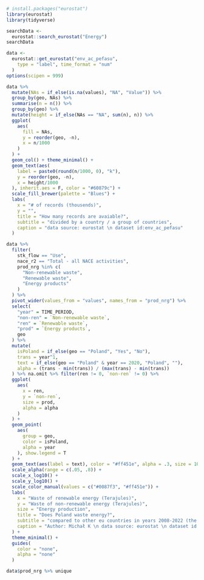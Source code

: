 ```r
# install.packages("eurostat")
library(eurostat)
library(tidyverse)
```
```r
searchData <- 
  eurostat::search_eurostat("Energy")
searchData
```
```r
data <- 
  eurostat::get_eurostat("env_ac_pefasu",
    type = "label", time_format = "num"
  )
options(scipen = 999)

data %>%
  mutate(NAs = if_else(is.na(values), "NA", "Value")) %>%
  group_by(geo, NAs) %>%
  summarise(n = n()) %>%
  group_by(geo) %>%
  mutate(height = if_else(NAs == "NA", sum(n), n)) %>%
  ggplot(
    aes(
      fill = NAs,
      y = reorder(geo, -n),
      x = n/1000
    )
  ) + 
  geom_col() + theme_minimal() +
  geom_text(aes(
    label = paste0(round(n/1000, 0), "k"), 
    y = reorder(geo, -n),
    x = height/1000
  ), inherit.aes = F, color = "#60879c") +
  scale_fill_brewer(palette = "Blues") +
  labs(
    x = "# of records (thousends)",
    y = "",
    title = "How many records are avaiable?",
    subtitle = "divided by a country / a group of countries",
    caption = "data source: eurostat \n dataset id:env_ac_pefasu"
  )
```
```r
data %>%
  filter(
    stk_flow == "Use",
    nace_r2 == "Total - all NACE activities",
    prod_nrg %in% c(
      "Non-renewable waste",
      "Renewable waste",
      "Energy products"
    )
  ) %>% 
  pivot_wider(values_from = "values", names_from = "prod_nrg") %>%
  select(
    "year" = TIME_PERIOD,
    "non-ren" = `Non-renewable waste`,
    "ren" = `Renewable waste`,
    "prod" = `Energy products`,
    geo
  ) %>% 
  mutate(
    isPoland = if_else(geo == "Poland", "Yes", "No"),
    trans = year^1,
    text = if_else(geo == "Poland" & year == 2020, "Poland", ""),
    alpha = (trans - min(trans)) / (max(trans) - min(trans))
  ) %>% na.omit %>% filter(ren != 0, `non-ren` != 0) %>%
  ggplot(
    aes(
      x = ren,
      y = `non-ren`,
      size = prod,
      alpha = alpha
    )
  ) +
  geom_point(
    aes(
      group = geo,
      color = isPoland,
      alpha = year
    ), show.legend = T
  ) +
  geom_text(aes(label = text), color = "#ff451e", alpha = .3, size = 10) +
  scale_alpha(range = c(.05, .8)) +
  scale_x_log10() +
  scale_y_log10() +
  scale_color_manual(values = c("#0087f3", "#ff451e")) +
  labs(
    x = "Waste of renewable energy (Terajules)",
    y = "Waste of non-renewable energy (Terajules)",
    size = "Energy production",
    title = "Does Poland waste energy?",
    subtitle = "compared to other eu countries in years 2008-2022 (the darker, the more recent)",
    caption = "Author: Michał K \n data source: eurostat \n dataset id:env_ac_pefasu"
  ) +
  theme_minimal() + 
  guides(
    color = "none",
    alpha = "none"
  )

data$prod_nrg %>% unique
```

